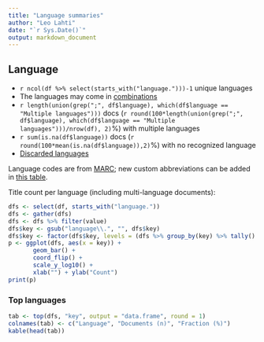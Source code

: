 ```yaml
---
title: "Language summaries"
author: "Leo Lahti"
date: "`r Sys.Date()`"
output: markdown_document
---
```


## Language

 * `r ncol(df %>% select(starts_with("language.")))-1` unique languages
 * The languages may come in [combinations](output.tables/language_conversions.csv)
 * `r length(union(grep(";", df$language), which(df$language == "Multiple languages")))` docs (`r round(100*length(union(grep(";", df$language), which(df$language == "Multiple languages")))/nrow(df), 2)`%) with multiple languages
 * `r sum(is.na(df$language))` docs (`r round(100*mean(is.na(df$language)),2)`%) with no recognized language 
 * [Discarded languages](output.tables/language_discarded.csv)

Language codes are from [MARC](http://www.loc.gov/marc/languages/language_code.html); new custom abbreviations can be added in [this table](https://github.com/rOpenGov/bibliographica/blob/master/inst/extdata/language_abbreviations.csv).

Title count per language (including multi-language documents):

```r
dfs <- select(df, starts_with("language."))
dfs <- gather(dfs)
dfs <- dfs %>% filter(value)
dfs$key <- gsub("language\\.", "", dfs$key)
dfs$key <- factor(dfs$key, levels = (dfs %>% group_by(key) %>% tally() %>% arrange(n))$key)
p <- ggplot(dfs, aes(x = key)) +
       geom_bar() +
       coord_flip() +
       scale_y_log10() +
       xlab("") + ylab("Count")
print(p)
```


### Top languages

```r
tab <- top(dfs, "key", output = "data.frame", round = 1)
colnames(tab) <- c("Language", "Documents (n)", "Fraction (%)")
kable(head(tab))
```

